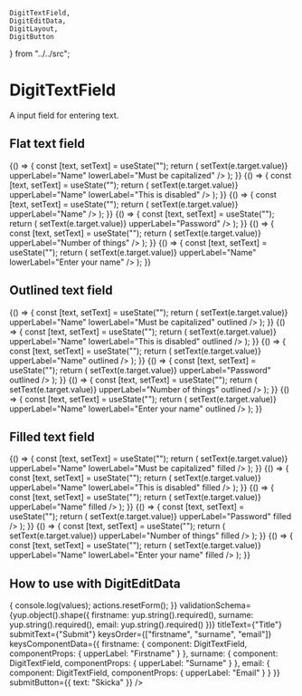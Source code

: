     DigitTextField,
    DigitEditData,
    DigitLayout,
    DigitButton
} from "../../src";

# DigitTextField

A input field for entering text.

<Meta title="Inputs/DigitTextField" component={DigitTextField} />

## Flat text field

<Canvas>
    <Story name="Flat text field">
        {() => {
            const [text, setText] = useState("");
            return (
                <DigitTextField
                    value={text}
                    onChange={e => setText(e.target.value)}
                    upperLabel="Name"
                    lowerLabel="Must be capitalized"
                />
            );
        }}
    </Story>
    <Story name="Disabled flat text field">
        {() => {
            const [text, setText] = useState("");
            return (
                <DigitTextField
                    disabled
                    value={text}
                    onChange={e => setText(e.target.value)}
                    upperLabel="Name"
                    lowerLabel="This is disabled"
                />
            );
        }}
    </Story>
    <Story name="Max length flat text field">
        {() => {
            const [text, setText] = useState("");
            return (
                <DigitTextField
                    maxLength={30}
                    value={text}
                    onChange={e => setText(e.target.value)}
                    upperLabel="Name"
                />
            );
        }}
    </Story>
</Canvas>

<Canvas>
    <Story name="Password flat text field">
        {() => {
            const [text, setText] = useState("");
            return (
                <DigitTextField
                    password
                    value={text}
                    onChange={e => setText(e.target.value)}
                    upperLabel="Password"
                />
            );
        }}
    </Story>
    <Story name="Numbers only flat text field">
        {() => {
            const [text, setText] = useState("");
            return (
                <DigitTextField
                    numbersOnly
                    value={text}
                    onChange={e => setText(e.target.value)}
                    upperLabel="Number of things"
                />
            );
        }}
    </Story>
    <Story name="Error flat text field">
        {() => {
            const [text, setText] = useState("");
            return (
                <DigitTextField
                    error
                    errorMessage="Oh no"
                    value={text}
                    onChange={e => setText(e.target.value)}
                    upperLabel="Name"
                    lowerLabel="Enter your name"
                />
            );
        }}
    </Story>
</Canvas>

## Outlined text field

<Canvas>
    <Story name="Outlined text field">
        {() => {
            const [text, setText] = useState("");
            return (
                <DigitTextField
                    value={text}
                    onChange={e => setText(e.target.value)}
                    upperLabel="Name"
                    lowerLabel="Must be capitalized"
                    outlined
                />
            );
        }}
    </Story>
    <Story name="Disabled outlined text field">
        {() => {
            const [text, setText] = useState("");
            return (
                <DigitTextField
                    disabled
                    value={text}
                    onChange={e => setText(e.target.value)}
                    upperLabel="Name"
                    lowerLabel="This is disabled"
                    outlined
                />
            );
        }}
    </Story>
    <Story name="Max length outlined text field">
        {() => {
            const [text, setText] = useState("");
            return (
                <DigitTextField
                    maxLength={30}
                    value={text}
                    onChange={e => setText(e.target.value)}
                    upperLabel="Name"
                    outlined
                />
            );
        }}
    </Story>
</Canvas>

<Canvas>
    <Story name="Password outlined text field">
        {() => {
            const [text, setText] = useState("");
            return (
                <DigitTextField
                    password
                    value={text}
                    onChange={e => setText(e.target.value)}
                    upperLabel="Password"
                    outlined
                />
            );
        }}
    </Story>
    <Story name="Numbers outlined text field">
        {() => {
            const [text, setText] = useState("");
            return (
                <DigitTextField
                    numbersOnly
                    value={text}
                    onChange={e => setText(e.target.value)}
                    upperLabel="Number of things"
                    outlined
                />
            );
        }}
    </Story>
    <Story name="Error outlined text field">
        {() => {
            const [text, setText] = useState("");
            return (
                <DigitTextField
                    error
                    errorMessage="Oh no"
                    value={text}
                    onChange={e => setText(e.target.value)}
                    upperLabel="Name"
                    lowerLabel="Enter your name"
                    outlined
                />
            );
        }}
    </Story>
</Canvas>

## Filled text field

<Canvas>
    <Story name="Filled text field">
        {() => {
            const [text, setText] = useState("");
            return (
                <DigitTextField
                    value={text}
                    onChange={e => setText(e.target.value)}
                    upperLabel="Name"
                    lowerLabel="Must be capitalized"
                    filled
                />
            );
        }}
    </Story>
    <Story name="Disabled filled text field">
        {() => {
            const [text, setText] = useState("");
            return (
                <DigitTextField
                    disabled
                    value={text}
                    onChange={e => setText(e.target.value)}
                    upperLabel="Name"
                    lowerLabel="This is disabled"
                    filled
                />
            );
        }}
    </Story>
    <Story name="Max length filled text field">
        {() => {
            const [text, setText] = useState("");
            return (
                <DigitTextField
                    maxLength={30}
                    value={text}
                    onChange={e => setText(e.target.value)}
                    upperLabel="Name"
                    filled
                />
            );
        }}
    </Story>
</Canvas>

<Canvas>
    <Story name="Password filled text field">
        {() => {
            const [text, setText] = useState("");
            return (
                <DigitTextField
                    password
                    value={text}
                    onChange={e => setText(e.target.value)}
                    upperLabel="Password"
                    filled
                />
            );
        }}
    </Story>
    <Story name="Numbers filled text field">
        {() => {
            const [text, setText] = useState("");
            return (
                <DigitTextField
                    numbersOnly
                    value={text}
                    onChange={e => setText(e.target.value)}
                    upperLabel="Number of things"
                    filled
                />
            );
        }}
    </Story>
    <Story name="Error filled text field">
        {() => {
            const [text, setText] = useState("");
            return (
                <DigitTextField
                    error
                    errorMessage="Oh no"
                    value={text}
                    onChange={e => setText(e.target.value)}
                    upperLabel="Name"
                    lowerLabel="Enter your name"
                    filled
                />
            );
        }}
    </Story>
</Canvas>

## How to use with DigitEditData

<Canvas>
    <Story name="Text field with EditData">
        <DigitEditData
            hasButtons
            initialValues={{
                firstname: "",
                surname: "",
                email: ""
            }}
            onSubmit={(values, actions) => {
                console.log(values);
                actions.resetForm();
            }}
            validationSchema={yup.object().shape({
                firstname: yup.string().required(),
                surname: yup.string().required(),
                email: yup.string().required()
            })}
            titleText={"Title"}
            submitText={"Submit"}
            keysOrder={["firstname", "surname", "email"]}
            keysComponentData={{
                firstname: {
                    component: DigitTextField,
                    componentProps: {
                        upperLabel: "Firstname"
                    }
                },
                surname: {
                    component: DigitTextField,
                    componentProps: {
                        upperLabel: "Surname"
                    }
                },
                email: {
                    component: DigitTextField,
                    componentProps: {
                        upperLabel: "Email"
                    }
                }
            }}
            submitButton={{
                text: "Skicka"
            }}
        />
    </Story>
</Canvas>

<ArgsTable of={DigitTextField} />
